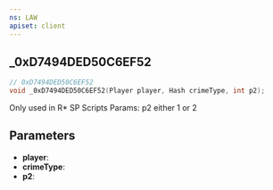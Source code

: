 ```yaml
---
ns: LAW
apiset: client
---
```

## _0xD7494DED50C6EF52

```c
// 0xD7494DED50C6EF52
void _0xD7494DED50C6EF52(Player player, Hash crimeType, int p2);
```

Only used in R* SP Scripts
Params: p2 either 1 or 2

## Parameters
* **player**:
* **crimeType**:
* **p2**: